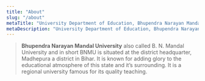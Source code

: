 ```yaml
---
title: "About"
slug: "/about"
metaTitle: "University Department of Education, Bhupendra Narayan Mandal University"
metaDescription: "University Department of Education, Bhupendra Narayan Mandal University, Madhepura (Bihar)."
---
```


>**Bhupendra Narayan Mandal University** also called B. N. Mandal University and in short BNMU is situated at the district headquarter, Madhepura a district in Bihar. It is known for adding glory to the educational atmosphere of this state and it’s surrounding. It is a regional university famous for its quality teaching.
<br /> 
